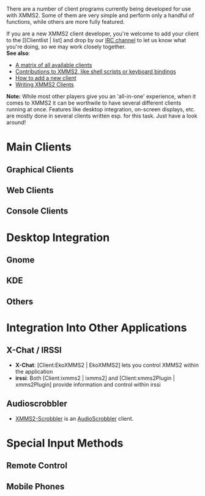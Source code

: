 There are a number of client programs currently being developed for use with XMMS2. Some of them are very simple and perform only a handful of functions, while others are more fully featured.

If you are a new XMMS2 client developer, you're welcome to add your client to the [[Clientlist | list] and drop by our [irc://chat.freenode.net/xmms2 IRC channel] to let us know what you're doing, so we may work closely together.
<br/>
'''See also''':
* [[Clientlist | A matrix of all available clients]]
* [[Contribs | Contributions to XMMS2, like shell scripts or keyboard bindings]]
* [[Talk:XMMS2_Clients#How_to_add_a_new_client | How to add a new client]]
* [[Writing XMMS2 Clients]]

'''Note:''' While most other players give you an 'all-in-one' experience, when it comes to XMMS2 it can be worthwile to have several different clients running at once. Features like desktop integration, on-screen displays, etc. are mostly done in several clients written esp. for this task. Just have a look around!

= Main Clients =

== Graphical Clients ==

== Web Clients ==

== Console Clients ==



= Desktop Integration =

== Gnome ==

== KDE ==

== Others ==

= Integration Into Other Applications =

== X-Chat / IRSSI ==

* '''X-Chat''': [Client:EkoXMMS2 | EkoXMMS2] lets you control XMMS2 within the application
* '''irssi''': Both [Client:ixmms2 | ixmms2] and [Client:xmms2Plugin | xmms2Plugin] provide information and control within irssi

== Audioscrobbler ==

* [[Client:XMMS2-Scrobbler | XMMS2-Scrobbler]] is an [http://www.audioscrobbler.com/ AudioScrobbler] client.

= Special Input Methods =

== Remote Control ==

== Mobile Phones ==